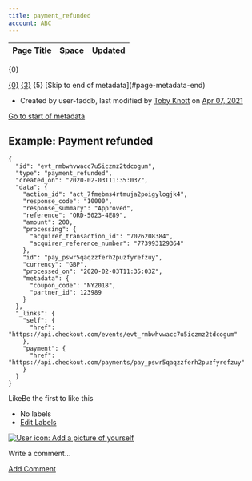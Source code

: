 ```yaml
---
title: payment_refunded
account: ABC
---
```


<table class="aui"> <thead> <tr class="header"> <th class="search-result-title">Page Title</th> <th class="search-result-space">Space</th> <th class="search-result-date">Updated</th> </tr> </thead> </table> <p class="search-result-count">{0}</p> <tr class="search-result"> <td class="search-result-title"><a href="{1}" class="content-type-{2}"><span>{0}</span></a></td> <td class="search-result-space"><a class="space" href="/display/{4}/" title="{3}">{3}</a></td> <td class="search-result-date"><span class="date" title="{6}">{5}</span></td> </tr> [Skip to end of metadata](#page-metadata-end)

*   Created by user-faddb, last modified by [Toby Knott](    /display/~toby.knott
    ) on [Apr 07, 2021](/pages/diffpagesbyversion.action?pageId=2785540&selectedPageVersions=2&selectedPageVersions=3 "Show changes")

[Go to start of metadata](#page-metadata-start)

Example: Payment refunded
-------------------------

    {
      "id": "evt_rmbwhvwacc7u5iczmz2tdcogum",
      "type": "payment_refunded",
      "created_on": "2020-02-03T11:35:03Z",
      "data": {
        "action_id": "act_7fmebms4rtmuja2poigylogjk4",
        "response_code": "10000",
        "response_summary": "Approved",
        "reference": "ORD-5023-4E89",
        "amount": 200,
        "processing": {
          "acquirer_transaction_id": "7026208384",
          "acquirer_reference_number": "773993129364"
        },
        "id": "pay_pswr5qaqzzferh2puzfyrefzuy",
        "currency": "GBP",
        "processed_on": "2020-02-03T11:35:03Z",
        "metadata": {
          "coupon_code": "NY2018",
          "partner_id": 123989
        }
      },
      "_links": {
        "self": {
          "href": "https://api.checkout.com/events/evt_rmbwhvwacc7u5iczmz2tdcogum"
        },
        "payment": {
          "href": "https://api.checkout.com/payments/pay_pswr5qaqzzferh2puzfyrefzuy"
        }
      }
    }

LikeBe the first to like this

*   No labels
*   [Edit Labels](# "Edit Labels (Type 'l')")

[![User icon: Add a picture of yourself](/s/en_GB/7901/abf7b35644d5a5d1d7e4b0969a83e8eb2b569fb5/_/images/icons/profilepics/add_profile_pic.svg)](/users/profile/editmyprofilepicture.action)

Write a comment…

[Add Comment](/display/DOCS/payment_refunded?showComments=true&showCommentArea=true#addcomment)